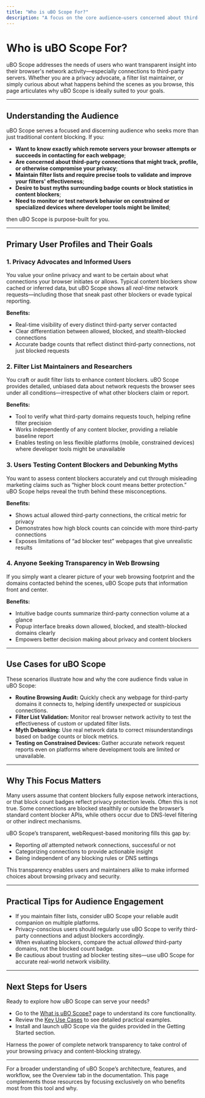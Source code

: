 ```yaml
---
title: "Who is uBO Scope For?"
description: "A focus on the core audience—users concerned about third-party connections, privacy advocates, filter list maintainers, and anyone needing insight into what their browser really contacts. Outlines primary use cases, from routine browsing audit to debunking content-blocker badge myths and testing on constrained devices."
---
```


# Who is uBO Scope For?

uBO Scope addresses the needs of users who want transparent insight into their browser's network activity—especially connections to third-party servers. Whether you are a privacy advocate, a filter list maintainer, or simply curious about what happens behind the scenes as you browse, this page articulates why uBO Scope is ideally suited to your goals.

---

## Understanding the Audience

uBO Scope serves a focused and discerning audience who seeks more than just traditional content blocking. If you:

- **Want to know exactly which remote servers your browser attempts or succeeds in contacting for each webpage**;
- **Are concerned about third-party connections that might track, profile, or otherwise compromise your privacy**;
- **Maintain filter lists and require precise tools to validate and improve your filters' effectiveness**;
- **Desire to bust myths surrounding badge counts or block statistics in content blockers**;
- **Need to monitor or test network behavior on constrained or specialized devices where developer tools might be limited**;

then uBO Scope is purpose-built for you.

---

## Primary User Profiles and Their Goals

### 1. Privacy Advocates and Informed Users

You value your online privacy and want to be certain about what connections your browser initiates or allows. Typical content blockers show cached or inferred data, but uBO Scope shows all _real-time_ network requests—including those that sneak past other blockers or evade typical reporting.

**Benefits:**
- Real-time visibility of every distinct third-party server contacted
- Clear differentiation between allowed, blocked, and stealth-blocked connections
- Accurate badge counts that reflect distinct third-party connections, not just blocked requests

### 2. Filter List Maintainers and Researchers

You craft or audit filter lists to enhance content blockers. uBO Scope provides detailed, unbiased data about network requests the browser sees under all conditions—irrespective of what other blockers claim or report.

**Benefits:**
- Tool to verify what third-party domains requests touch, helping refine filter precision
- Works independently of any content blocker, providing a reliable baseline report
- Enables testing on less flexible platforms (mobile, constrained devices) where developer tools might be unavailable

### 3. Users Testing Content Blockers and Debunking Myths

You want to assess content blockers accurately and cut through misleading marketing claims such as “higher block count means better protection.” uBO Scope helps reveal the truth behind these misconceptions.

**Benefits:**
- Shows actual allowed third-party connections, the critical metric for privacy
- Demonstrates how high block counts can coincide with more third-party connections
- Exposes limitations of “ad blocker test” webpages that give unrealistic results

### 4. Anyone Seeking Transparency in Web Browsing

If you simply want a clearer picture of your web browsing footprint and the domains contacted behind the scenes, uBO Scope puts that information front and center.

**Benefits:**
- Intuitive badge counts summarize third-party connection volume at a glance
- Popup interface breaks down allowed, blocked, and stealth-blocked domains clearly
- Empowers better decision making about privacy and content blockers

---

## Use Cases for uBO Scope

These scenarios illustrate how and why the core audience finds value in uBO Scope:

- **Routine Browsing Audit:** Quickly check any webpage for third-party domains it connects to, helping identify unexpected or suspicious connections.
- **Filter List Validation:** Monitor real browser network activity to test the effectiveness of custom or updated filter lists.
- **Myth Debunking:** Use real network data to correct misunderstandings based on badge counts or block metrics.
- **Testing on Constrained Devices:** Gather accurate network request reports even on platforms where development tools are limited or unavailable.

---

## Why This Focus Matters

Many users assume that content blockers fully expose network interactions, or that block count badges reflect privacy protection levels. Often this is not true. Some connections are blocked stealthily or outside the browser’s standard content blocker APIs, while others occur due to DNS-level filtering or other indirect mechanisms.

uBO Scope’s transparent, webRequest-based monitoring fills this gap by:

- Reporting _all_ attempted network connections, successful or not
- Categorizing connections to provide actionable insight
- Being independent of any blocking rules or DNS settings

This transparency enables users and maintainers alike to make informed choices about browsing privacy and security.

---

## Practical Tips for Audience Engagement

- If you maintain filter lists, consider uBO Scope your reliable audit companion on multiple platforms.
- Privacy-conscious users should regularly use uBO Scope to verify third-party connections and adjust blockers accordingly.
- When evaluating blockers, compare the actual _allowed_ third-party domains, not the blocked count badge.
- Be cautious about trusting ad blocker testing sites—use uBO Scope for accurate real-world network visibility.

---

## Next Steps for Users

Ready to explore how uBO Scope can serve your needs?

- Go to the [What is uBO Scope?](/overview/product-intro/what-is-ubo-scope) page to understand its core functionality.
- Review the [Key Use Cases](/overview/product-intro/use-cases) to see detailed practical examples.
- Install and launch uBO Scope via the guides provided in the Getting Started section.

Harness the power of complete network transparency to take control of your browsing privacy and content-blocking strategy.

---

<Info>
For a broader understanding of uBO Scope’s architecture, features, and workflow, see the Overview tab in the documentation. This page complements those resources by focusing exclusively on who benefits most from this tool and why.
</Info>
